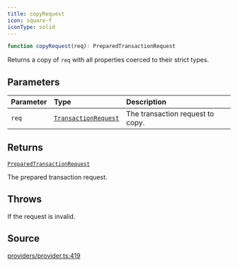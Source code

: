 ```yaml
---
title: copyRequest
icon: square-f
iconType: solid
---
```


```ts
function copyRequest(req): PreparedTransactionRequest
```

Returns a copy of `req` with all properties coerced to their strict types.

## Parameters

| Parameter | Type | Description |
| :------ | :------ | :------ |
| `req` | [`TransactionRequest`](/sdk/content/type-aliases/TransactionRequest) | The transaction request to copy. |

## Returns

[`PreparedTransactionRequest`](/sdk/content/type-aliases/PreparedTransactionRequest)

The prepared transaction request.

## Throws

If the request is invalid.

## Source

[providers/provider.ts:419](https://github.com/dominant-strategies/quais.js/blob/ec36c527e0c48b8636096bd53c4af25f72470629/src/providers/provider.ts#L419)
